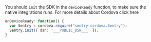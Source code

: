 You should `init` the SDK in the `deviceReady` function, to make sure the native integrations runs. For more details about Cordova <Link to="/platforms/javascript/cordova/">click here</Link>

```javascript
onDeviceReady: function() {
  var Sentry = cordova.require("sentry-cordova.Sentry");
  Sentry.init({ dsn: '___PUBLIC_DSN___' });
}
```
